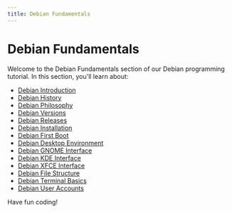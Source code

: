 ```yaml
---
title: Debian Fundamentals
---
```


# Debian Fundamentals

Welcome to the Debian Fundamentals section of our Debian programming tutorial. In this section, you'll learn about:

- [Debian Introduction](./0-debian-introduction.mdx)
- [Debian History](./1-debian-history.mdx)
- [Debian Philosophy](./2-debian-philosophy.mdx)
- [Debian Versions](./3-debian-versions.mdx)
- [Debian Releases](./4-debian-releases.mdx)
- [Debian Installation](./5-debian-installation.mdx)
- [Debian First Boot](./6-debian-first-boot.mdx)
- [Debian Desktop Environment](./7-debian-desktop-environment.mdx)
- [Debian GNOME Interface](./8-debian-gnome-interface.mdx)
- [Debian KDE Interface](./9-debian-kde-interface.mdx)
- [Debian XFCE Interface](./10-debian-xfce-interface.mdx)
- [Debian File Structure](./11-debian-file-structure.mdx)
- [Debian Terminal Basics](./12-debian-terminal-basics.mdx)
- [Debian User Accounts](./13-debian-user-accounts.mdx)

Have fun coding!
